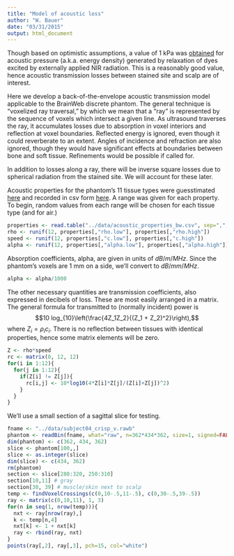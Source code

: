 ```yaml
---
title: "Model of acoustic loss"
author: "W. Bauer"
date: "03/31/2015"
output: html_document
---
```


Though based on optimistic assumptions, a value of 1 kPa was [obtained](energy_dnsity.html) for acoustic pressure (a.k.a. energy density) generated by relaxation of dyes excited by externally applied NIR radiation. This is a reasonably good value, hence acoustic transmission losses between stained site and scalp are of interest.

Here we develop a back-of-the-envelope acoustic transmission model applicable to the BrainWeb discrete phantom. The general technique is "voxelized ray traversal," by which we mean that a "ray" is represented by the sequence of voxels which intersect a given line. As ultrasound traverses the ray, it accumulates losses due to absorption in voxel interiors and reflection at voxel boundaries. Reflected energy is ignored, even though it could reverberate to an extent. Angles of incidence and refraction are also ignored, though they would have significant effects at boundaries between bone and soft tissue. Refinements would be possible if called for.

In addition to losses along a ray, there will be inverse square losses due to spherical radiation from the stained site. We will account for these later.

Acoustic properties for the phantom's 11 tissue types were guesstimated [here](acoustic_properties.html) and recorded in csv form [here](../data/acoustic_properties_bw.csv). A range was given for each property. To begin, random values from each range will be chosen for each tissue type (and for air.)

```r
properties <- read.table("../data/acoustic_properties_bw.csv", sep=",", header=TRUE)
rho <- runif(12, properties[,"rho.low"], properties[,"rho.high"])
speed <- runif(12, properties[,"c.low"], properties[,"c.high"])
alpha <- runif(12, properties[,"alpha.low"], properties[,"alpha.high"])
```

Absorption coefficients, alpha, are given in units of $dB/m/MHz$. Since the phantom's voxels are 1 mm on a side, we'll convert to $dB/mm/MHz$. 

```r
alpha <- alpha/1000
```

The other necessary quantities are transmission coefficients, also expressed in decibels of loss. These are most easily arranged in a matrix. The general formula for transmitted to (normally incident) power is$$10 log_{10}\left(\frac{4Z_1Z_2}{(Z_1 + Z_2)^2}\right),$$where $Z_i = \rho_i c_i.$ There is no reflection between tissues with identical properties, hence some matrix elements will be zero.

```r
Z <- rho*speed
rc <- matrix(0, 12, 12)
for(i in 1:12){
  for(j in 1:12){
    if(Z[i] != Z[j]){
      rc[i,j] <- 10*log10(4*Z[i]*Z[j]/(Z[i]+Z[j])^2)
    }
  }
}
```

We'll use a small section of a sagittal slice for testing.

```r
fname <- "../data/subject04_crisp_v.rawb"
phantom <- readBin(fname, what="raw", n=362*434*362, size=1, signed=FALSE, endian="big")
dim(phantom) <- c(362, 434, 362)
slice <- phantom[100,,]
slice <- as.integer(slice)
dim(slice) <- c(434, 362)
rm(phantom)
section <- slice[280:320, 250:310]
section[10,11] # gray
section[30, 39] # muscle/skin next to scalp
temp <- findVoxelCrossings(c(0,10-.5,11-.5), c(0,30-.5,39-.5))
ray <- matrix(c(0,10,11), 1, 3)
for(n in seq(1, nrow(temp))){
  nxt <- ray[nrow(ray),]
  k <- temp[n,4]
  nxt[k] <- 1 + nxt[k]
  ray <- rbind(ray, nxt)
}
points(ray[,2], ray[,3], pch=15, col="white")
```

